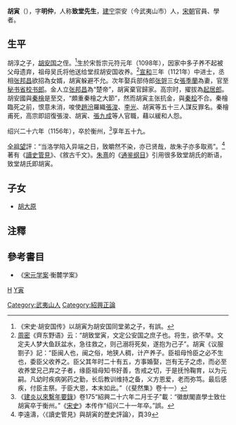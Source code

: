 '''胡寅'''（{{bd|1098年||1156年|catIdx=H}}），字'''明仲'''，人称'''致堂先生'''，[[建宁|建宁]]崇安（今武夷山市）人，[[宋朝|宋朝]]官員、學者。

==生平==
胡淳之子，[[胡安国|胡安国]]之侄。<ref>《宋史·胡安国传》以胡寅为胡安国同堂弟之子，有誤。</ref>生於宋哲宗元符元年（1098年），因家中多子养不起被父母遗弃，祖母吴氏将他送给堂叔胡安国收养。<ref>[[周密|周密]]《齊东野语》云：“胡致堂寅，文定公安国之庶子也。将生，欲不举。文定夫人梦大鱼跃盆水，急往救之，则己溺将死矣，遂抱为己子”。胡寅《议服劄子》記：“臣闽人也，闽之俗，地狭人稠，计产养子。臣祖母怜臣之必不生也，委臣父收养之。臣父其年时二十有五，方事婚娶，岂有无子之虑，而必至收养堂兄己弃之子者，缘臣祖母知书好善，吿戒之切，于是抚怜鞠育，以为元嗣。凡幼时疾病粥药之勤，长后教训维持之备，义方恩爱，老而弥笃。最后感疾，付臣主祭。于臣大恩，本末如此。”（《斐然集》卷十一）</ref>[[宣和_(北宋)|宣和]]三年（1121年）中进士，丞相[[张邦昌|张邦昌]]欲招為女婿，胡寅躲避不允。次年娶兵部侍郎[[张哿|张哿]]三女[[張季蘭|張季蘭]]為妻，官至[[秘书省|秘书省]][[校书郎|校书郎]]。金人立[[张邦昌|张邦昌]]為“楚帝”，胡寅棄官歸家。高宗时，擢拔為[[起居郎|起居郎]]。胡安國與[[秦檜|秦檜]]是至交，“頗重秦檜之大節”，然而胡寅主张抗金，與[[秦桧|秦桧]]不合。秦檜臨死之前，恨意未消，唆使[[趙汾|趙汾]]羅織[[張浚|張浚]]、[[李光|李光]]、胡寅等五十三人謀反罪名。秦檜甫死，高宗即詔復張浚、胡寅、[[張九成|張九成]]等人官職，藉以緩和人怨。

绍兴二十六年（1156年），卒於衡州，<ref>《[[建炎以來繫年要錄|建炎以來繫年要錄]]》卷175“紹興二十六年二月壬子”載：“徽猷閣直學士致仕胡寅卒于衡州。”《[[宋史|宋史]]》本传作“绍兴二十一年卒。”誤。</ref>享年五十九。

[[全祖望|全祖望]]評：“当洛学陷入异端之日，致皭然不染，亦已贤哉，故朱子亦多取焉”。<ref>李遠濤，〈《讀史管見》與胡寅的歷史評論〉，頁39</ref>著有《[[讀史管見|讀史管見]]》、《敘古千文》。[[朱熹|朱熹]]的《[[通鉴纲目|通鉴纲目]]》引用很多致堂胡氏的断语，致堂胡氏即胡寅。

==子女==
* [[胡大原|胡大原]]

==注釋==
{{reflist}}

==參考書目==
* 《[[宋元学案|宋元学案]]·衡麓学案》

[[category:宋朝人|H]]
[[category:胡姓|Y寅]]
[[Category:武夷山人|Category:武夷山人]]
[[Category:紹興正論|Category:紹興正論]]